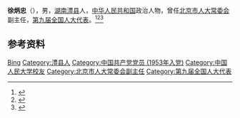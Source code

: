 '''徐炳忠'''（{{bd|1932年|}}），男，[[湖南|湖南]][[澧县|澧县]]人，[[中华人民共和国|中华人民共和国]]政治人物，曾任[[北京市人大常委会|北京市人大常委会]]副主任，[[第九届全国人大代表|第九届全国人大代表]]。<ref>{{cite book|title=中囯人名大辞典·现任党政军领导人物卷|author=廖盖隆等编|year=1990|publisher=上海辞书出版社|location=上海|page=}}</ref><ref>{{Cite book|title=中华人民共和国职官志|author=何虎生, 李耀东, 向常福主编|publisher=中国社会出版社|year=2003|isbn=9787800883934|location=北京|pages=}}</ref><ref>{{Cite web|title=徐炳忠|url=http://www.lxyz.net/Item/1564.aspx|accessdate=2020-08-13|work=澧县第一中学}}</ref>

== 参考资料 ==
{{reflist}}

{{中国人物小作品}}

{{Authority control}}
{{DEFAULTSORT:Xu徐}}
[[Category:徐姓|Bing]]
[[Category:澧县人|Category:澧县人]]
[[Category:中国共产党党员_(1953年入党)|Category:中国共产党党员 (1953年入党)]]
[[Category:中国人民大学校友|Category:中国人民大学校友]]
[[Category:北京市人大常委会副主任|Category:北京市人大常委会副主任]]
[[Category:第九届全国人大代表|Category:第九届全国人大代表]]